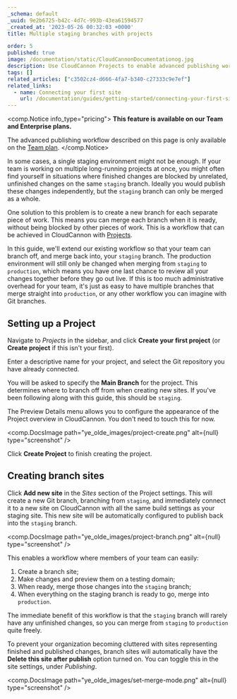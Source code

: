 ```yaml
---
_schema: default
_uuid: 9e2b6725-b42c-4d7c-993b-43ea61594577
_created_at: '2023-05-26 00:32:03 +0000'
title: Multiple staging branches with projects

order: 5
published: true
image: /documentation/static/CloudCannonDocumentationog.jpg
description: Use CloudCannon Projects to enable advanced publishing workflows.
tags: []
related_articles: ["c3502cz4-d666-4fa7-b340-c27333c9e7ef"]
related_links:
  - name: Connecting your first site
    url: /documentation/guides/getting-started/connecting-your-first-site/
---
```

<comp.Notice info_type="pricing">
  **This feature is available on our Team and Enterprise plans.**

  The advanced publishing workflow described on this page is only available on the [Team plan](/pricing/).
</comp.Notice>

In some cases, a single staging environment might not be enough. If your team is working on multiple long-running projects at once, you might often find yourself in situations where finished changes are blocked by unrelated, unfinished changes on the same `staging` branch. Ideally you would publish these changes independently, but the `staging` branch can only be merged as a whole.

One solution to this problem is to create a new branch for each separate piece of work. This means you can merge each branch when it is ready, without being blocked by other pieces of work. This is a workflow that can be achieved in CloudCannon with [Projects](/documentation/articles/create-a-project/).

In this guide, we'll extend our existing workflow so that your team can branch off, and merge back into, your `staging` branch. The production environment will still only be changed when merging from `staging` to `production`, which means you have one last chance to review all your changes together before they go out live. If this is too much administrative overhead for your team, it's just as easy to have multiple branches that merge straight into `production`, or any other workflow you can imagine with Git branches.

## Setting up a Project

Navigate to *Projects* in the sidebar, and click **Create your first project** (or **Create project** if this isn't your first).

Enter a descriptive name for your project, and select the Git repository you have already connected.

You will be asked to specify the **Main Branch** for the project. This determines where to branch off from when creating new sites. If you've been following along with this guide, this should be `staging`.

The Preview Details menu allows you to configure the appearance of the Project overview in CloudCannon. You don't need to touch this for now.

<comp.DocsImage path="ye_olde_images/project-create.png" alt={null} type="screenshot" />

Click **Create Project** to finish creating the project.

## Creating branch sites

Click **Add new site** in the *Sites* section of the Project settings. This will create a new Git branch, branching from `staging`, and immediately connect it to a new site on CloudCannon with all the same build settings as your staging site. This new site will be automatically configured to publish back into the `staging` branch.

<comp.DocsImage path="ye_olde_images/project-branch.png" alt={null} type="screenshot" />

This enables a workflow where members of your team can easily:

1. Create a branch site;
2. Make changes and preview them on a testing domain;
3. When ready, merge those changes into the `staging` branch;
4. When everything on the staging branch is ready to go, merge into `production`.

The immediate benefit of this workflow is that the `staging` branch will rarely have any unfinished changes, so you can merge from `staging` to `production` quite freely.

To prevent your organization becoming cluttered with sites representing finished and published changes, branch sites will automatically have the **Delete this site after publish** option turned on. You can toggle this in the site settings, under *Publishing*.

<comp.DocsImage path="ye_olde_images/set-merge-mode.png" alt={null} type="screenshot" />